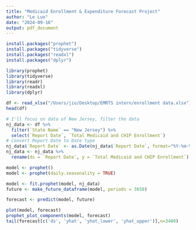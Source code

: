```yaml
---
title: "Medicaid Enrollment & Expenditure Forecast Project"
author: "Le Luo"
date: "2024-09-16"
output: pdf_document
---
```


```r
install.packages("prophet")
install.packages("tidyverse")
install.packages("readxl")
install.packages("dplyr")

library(prophet)
library(tidyverse)
library(readr)
library(readxl)
library(dplyr)

```

```r
df <- read_xlsx("/Users/jio/Desktop/EMRTS intern/enrollment data.xlsx")
head(df)
```
```r
# I'll focus on data of New Jersey, filter the data
nj_data <- df %>%
  filter(`State Name` == "New Jersey") %>%
  select(`Report Date`, `Total Medicaid and CHIP Enrollment`)
# Convert Report Date to Date type
nj_data$`Report Date` <- as.Date(nj_data$`Report Date`, format="%Y-%m-%d")
nj_data <- nj_data %>%
  rename(ds = `Report Date`, y = `Total Medicaid and CHIP Enrollment`)
```

```r
model <- prophet()
model <- prophet(daily.seasonality = TRUE)

model <- fit.prophet(model, nj_data)
future <- make_future_dataframe(model, periods = 3650)

forecast <- predict(model, future)

plot(model, forecast)
prophet_plot_components(model, forecast)
tail(forecast[c('ds', 'yhat', 'yhat_lower', 'yhat_upper')],n=3400)
```

